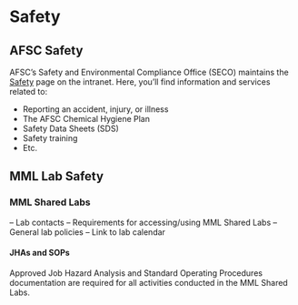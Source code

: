 # Safety

## AFSC Safety

AFSC's Safety and Environmental Compliance Office (SECO) maintains the [Safety](https://sites.google.com/noaa.gov/myafsc/safety/) page on the intranet. Here, you'll find information and services related to:

- Reporting an accident, injury, or illness
- The AFSC Chemical Hygiene Plan
- Safety Data Sheets (SDS)
- Safety training
- Etc.

## MML Lab Safety

### MML Shared Labs

-- Lab contacts
-- Requirements for accessing/using MML Shared Labs
-- General lab policies
-- Link to lab calendar

#### JHAs and SOPs

Approved Job Hazard Analysis and Standard Operating Procedures documentation are required for all activities conducted in the MML Shared Labs. 
